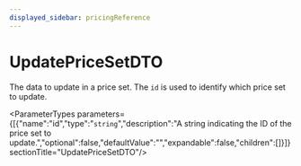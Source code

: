 ```yaml
---
displayed_sidebar: pricingReference
---
```



# UpdatePriceSetDTO

The data to update in a price set. The `id` is used to identify which price set to update.

<ParameterTypes parameters={[{"name":"id","type":"`string`","description":"A string indicating the ID of the price set to update.","optional":false,"defaultValue":"","expandable":false,"children":[]}]}  sectionTitle="UpdatePriceSetDTO"/>
